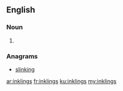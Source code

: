 {{also|Inklings}}
==English==

===Noun===
{{head|en|plural}}

# {{plural of|inkling|lang=en|nocat=1}}

===Anagrams===
* [[slinking#English|slinking]]

[[ar:inklings]]
[[fr:inklings]]
[[ku:inklings]]
[[my:inklings]]